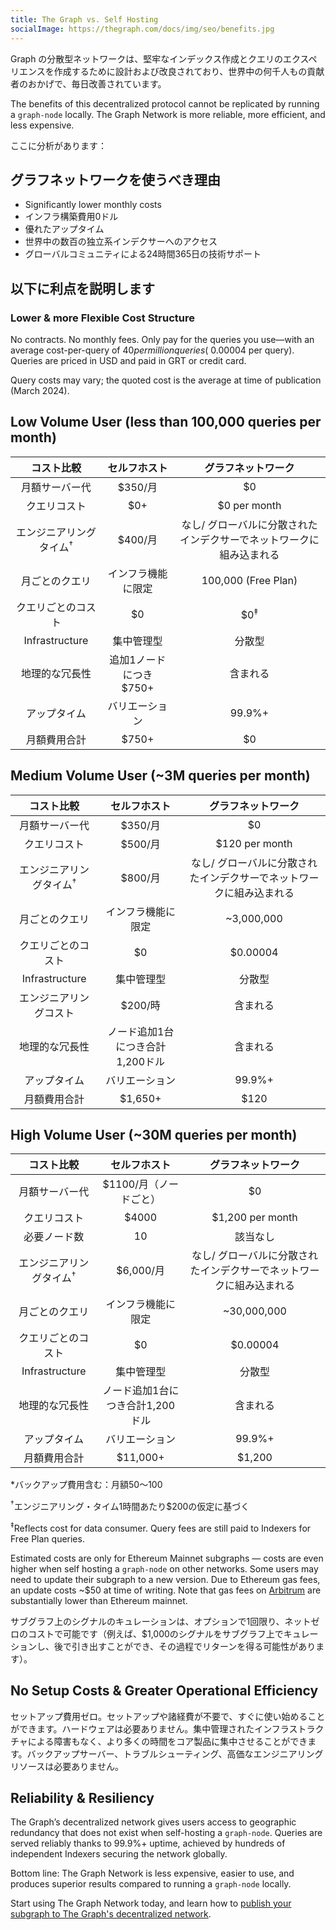 ```yaml
---
title: The Graph vs. Self Hosting
socialImage: https://thegraph.com/docs/img/seo/benefits.jpg
---
```


Graph の分散型ネットワークは、堅牢なインデックス作成とクエリのエクスペリエンスを作成するために設計および改良されており、世界中の何千人もの貢献者のおかげで、毎日改善されています。

The benefits of this decentralized protocol cannot be replicated by running a `graph-node` locally. The Graph Network is more reliable, more efficient, and less expensive.

ここに分析があります：

## グラフネットワークを使うべき理由

- Significantly lower monthly costs
- インフラ構築費用0ドル
- 優れたアップタイム
- 世界中の数百の独立系インデクサーへのアクセス
- グローバルコミュニティによる24時間365日の技術サポート

## 以下に利点を説明します

### Lower & more Flexible Cost Structure

No contracts. No monthly fees. Only pay for the queries you use—with an average cost-per-query of $40 per million queries (~$0.00004 per query). Queries are priced in USD and paid in GRT or credit card.

Query costs may vary; the quoted cost is the average at time of publication (March 2024).

## Low Volume User (less than 100,000 queries per month)

| コスト比較 | セルフホスト | グラフネットワーク |
| :-: | :-: | :-: |
| 月額サーバー代 | $350/月 | $0 |
| クエリコスト | $0+ | $0 per month |
| エンジニアリングタイム<sup>†</sup> | $400/月 | なし/ グローバルに分散されたインデクサーでネットワークに組み込まれる |
| 月ごとのクエリ | インフラ機能に限定 | 100,000 (Free Plan) |
| クエリごとのコスト | $0 | $0<sup>‡</sup> |
| Infrastructure | 集中管理型 | 分散型 |
| 地理的な冗長性 | 追加1ノードにつき$750+ | 含まれる |
| アップタイム | バリエーション | 99.9%+ |
| 月額費用合計 | <span className="highlight-row" />$750+ | $0 |

## Medium Volume User (~3M queries per month)

| コスト比較 | セルフホスト | グラフネットワーク |
| :-: | :-: | :-: |
| 月額サーバー代 | $350/月 | $0 |
| クエリコスト | $500/月 | $120 per month |
| エンジニアリングタイム<sup>†</sup> | $800/月 | なし/ グローバルに分散されたインデクサーでネットワークに組み込まれる |
| 月ごとのクエリ | インフラ機能に限定 | ~3,000,000 |
| クエリごとのコスト | $0 | $0.00004 |
| Infrastructure | 集中管理型 | 分散型 |
| エンジニアリングコスト | $200/時 | 含まれる |
| 地理的な冗長性 | ノード追加1台につき合計1,200ドル | 含まれる |
| アップタイム | バリエーション | 99.9%+ |
| 月額費用合計 | <span className="highlight-row" /> $1,650+ | $120 |

## High Volume User (~30M queries per month)

| コスト比較 | セルフホスト | グラフネットワーク |
| :-: | :-: | :-: |
| 月額サーバー代 | $1100/月（ノードごと） | $0 |
| クエリコスト | $4000 | $1,200 per month |
| 必要ノード数 | 10 | 該当なし |
| エンジニアリングタイム<sup>†</sup> | $6,000/月 | なし/ グローバルに分散されたインデクサーでネットワークに組み込まれる |
| 月ごとのクエリ | インフラ機能に限定 | ~30,000,000 |
| クエリごとのコスト | $0 | $0.00004 |
| Infrastructure | 集中管理型 | 分散型 |
| 地理的な冗長性 | ノード追加1台につき合計1,200ドル | 含まれる |
| アップタイム | バリエーション | 99.9%+ |
| 月額費用合計 | <span className="highlight-row" /> $11,000+ | $1,200 |

\*バックアップ費用含む：月額$50〜$100

<sup>†</sup>エンジニアリング・タイム1時間あたり$200の仮定に基づく

<sup>‡</sup>Reflects cost for data consumer. Query fees are still paid to Indexers for Free Plan queries.

Estimated costs are only for Ethereum Mainnet subgraphs — costs are even higher when self hosting a `graph-node` on other networks. Some users may need to update their subgraph to a new version. Due to Ethereum gas fees, an update costs ~$50 at time of writing. Note that gas fees on [Arbitrum](/archived/arbitrum/arbitrum-faq/) are substantially lower than Ethereum mainnet.

サブグラフ上のシグナルのキュレーションは、オプションで1回限り、ネットゼロのコストで可能です（例えば、$1,000のシグナルをサブグラフ上でキュレーションし、後で引き出すことができ、その過程でリターンを得る可能性があります）。

## No Setup Costs & Greater Operational Efficiency

セットアップ費用ゼロ。セットアップや諸経費が不要で、すぐに使い始めることができます。ハードウェアは必要ありません。集中管理されたインフラストラクチャによる障害もなく、より多くの時間をコア製品に集中させることができます。バックアップサーバー、トラブルシューティング、高価なエンジニアリングリソースは必要ありません。

## Reliability & Resiliency

The Graph’s decentralized network gives users access to geographic redundancy that does not exist when self-hosting a `graph-node`. Queries are served reliably thanks to 99.9%+ uptime, achieved by hundreds of independent Indexers securing the network globally.

Bottom line: The Graph Network is less expensive, easier to use, and produces superior results compared to running a `graph-node` locally.

Start using The Graph Network today, and learn how to [publish your subgraph to The Graph's decentralized network](/subgraphs/quick-start/).
